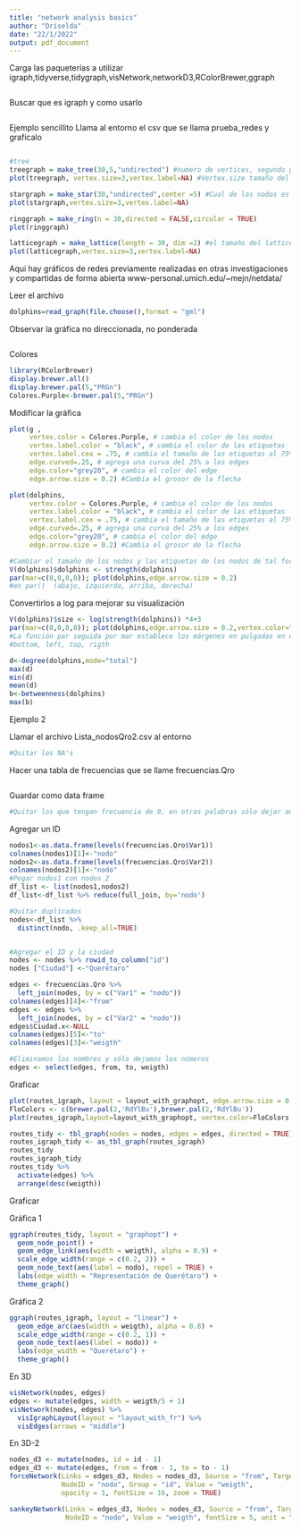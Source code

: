 ```yaml
---
title: "network analysis basics"
author: "Driselda"
date: "22/1/2022"
output: pdf_document
---
```

Carga las paqueterías a utilizar
igraph,tidyverse,tidygraph,visNetwork,networkD3,RColorBrewer,ggraph

```r


```

Buscar que es igraph y como usarlo
```r

```

Ejemplo sencillito
Llama al entorno el csv que se llama prueba_redes y graficalo
```r

```


```r
#tree
treegraph = make_tree(30,5,"undirected") #numero de vertices, segundo grado de vertices, undirected visualiza líneas; directed visualiza flechas
plot(treegraph, vertex.size=3,vertex.label=NA) #Vertex.size tamaño del vertice

stargraph = make_star(30,"undirected",center =5) #Cual de los nodos es el centro? el 5
plot(stargraph,vertex.size=3,vertex.label=NA)

ringgraph = make_ring(n = 30,directed = FALSE,circular = TRUE)
plot(ringgraph)

latticegraph = make_lattice(length = 30, dim =2) #el tamaño del lattice en cada dimensión
plot(latticegraph,vertex.size=3,vertex.label=NA)
```

Aqui hay gráficos de redes  previamente realizadas en otras investigaciones y compartidas de forma abierta
www-personal.umich.edu/~mejn/netdata/

Leer el archivo
```r
dolphins=read_graph(file.choose(),format = "gml")
```

Observar la gráfica no direccionada, no ponderada
```r

```




Colores
```r
library(RColorBrewer)
display.brewer.all()
display.brewer.pal(5,"PRGn")
Colores.Purple<-brewer.pal(5,"PRGn")
```

Modificar la gráfica

```r
plot(g ,
     vertex.color = Colores.Purple, # cambia el color de los nodos
     vertex.label.color = "black", # cambia el color de las etiquetas
     vertex.label.cex = .75, # cambia el tamaño de las etiquetas al 75% del tamaño original
     edge.curved=.25, # agrega una curva del 25% a los edges
     edge.color="grey20", # cambia el color del edge
     edge.arrow.size = 0.2) #Cambia el grosor de la flecha
```



```r
plot(dolphins,
     vertex.color = Colores.Purple, # cambia el color de los nodos
     vertex.label.color = "black", # cambia el color de las etiquetas
     vertex.label.cex = .75, # cambia el tamaño de las etiquetas al 75% del tamaño original
     edge.curved=.25, # agrega una curva del 25% a los edges
     edge.color="grey20", # cambia el color del edge
     edge.arrow.size = 0.2) #Cambia el grosor de la flecha
```

```r
#Cambiar el tamaño de los nodos y las etiquetas de los nodos de tal forma que se vinculen con su importancia.
V(dolphins)$dolphins <- strength(dolphins)
par(mar=c(0,0,0,0)); plot(dolphins,edge.arrow.size = 0.2) 
#en par()  (abajo, izquierda, arriba, derecha)

```

Convertirlos a log para mejorar su visualización

```r
V(dolphins)$size <- log(strength(dolphins)) *4+3
par(mar=c(0,0,0,0)); plot(dolphins,edge.arrow.size = 0.2,vertex.color="grey",edge.color="grey20",vertex.label.cex = .75)
#La función par seguida por mar establece los márgenes en pulgadas en este orden:
#bottom, left, top, rigth
```

```r
d<-degree(dolphins,mode="total")
max(d)
min(d)
mean(d)
b<-betweenness(dolphins)
max(b)
```

Ejemplo 2



Llamar el archivo Lista_nodosQro2.csv al entorno
```r


#Quitar los NA's

```
Hacer una tabla de frecuencias que se llame frecuencias.Qro
```r

```

Guardar como data frame
```r

#Quitar los que tengan frecuencia de 0, en otras palabras sólo dejar aquellas cuya frecuencia sea mayor a cero


```


Agregar un ID
```r
nodos1<-as.data.frame(levels(frecuencias.Qro$Var1))
colnames(nodos1)[1]<-"nodo"
nodos2<-as.data.frame(levels(frecuencias.Qro$Var2))
colnames(nodos2)[1]<-"nodo"
#Pegar nodos1 con nodos 2
df_list <- list(nodos1,nodos2)
df_list<-df_list %>% reduce(full_join, by='nodo')

#Quitar duplicados
nodes<-df_list %>% 
  distinct(nodo, .keep_all=TRUE)


#Agregar el ID y la ciudad
nodes <- nodes %>% rowid_to_column("id")
nodes ["Ciudad"] <-"Querétaro"

```

```r
edges <- frecuencias.Qro %>% 
  left_join(nodes, by = c("Var1" = "nodo")) 
colnames(edges)[4]<-"from"
edges <- edges %>% 
  left_join(nodes, by = c("Var2" = "nodo"))
edges$Ciudad.x<-NULL
colnames(edges)[5]<-"to"
colnames(edges)[3]<-"weigth"

```

```r
#Eliminamos los nombres y sólo dejamos los números
edges <- select(edges, from, to, weigth)

```
Graficar

```r
plot(routes_igraph, layout = layout_with_graphopt, edge.arrow.size = 0.2)
FloColors <- c(brewer.pal(2,'RdYlBu'),brewer.pal(2,'RdYlBu'))
plot(routes_igraph,layout=layout_with_graphopt, vertex.color=FloColors,vertex.radius=1.5, edge.lwd=.8)
```


```r
routes_tidy <- tbl_graph(nodes = nodes, edges = edges, directed = TRUE)
routes_igraph_tidy <- as_tbl_graph(routes_igraph)
routes_tidy
routes_igraph_tidy
routes_tidy %>% 
  activate(edges) %>% 
  arrange(desc(weigth))

```
Graficar

Gráfica 1
```r
ggraph(routes_tidy, layout = "graphopt") + 
  geom_node_point() +
  geom_edge_link(aes(width = weigth), alpha = 0.9) + 
  scale_edge_width(range = c(0.2, 2)) +
  geom_node_text(aes(label = nodo), repel = TRUE) +
  labs(edge_width = "Representación de Querétaro") +
  theme_graph()

```
Gráfica 2
```r
ggraph(routes_igraph, layout = "linear") + 
  geom_edge_arc(aes(width = weigth), alpha = 0.8) + 
  scale_edge_width(range = c(0.2, 1)) +
  geom_node_text(aes(label = nodo)) +
  labs(edge_width = "Querétaro") +
  theme_graph()
```
En 3D
```r
visNetwork(nodes, edges)
edges <- mutate(edges, width = weigth/5 + 1)
visNetwork(nodes, edges) %>% 
  visIgraphLayout(layout = "layout_with_fr") %>% 
  visEdges(arrows = "middle")
```

En 3D-2
```r
nodes_d3 <- mutate(nodes, id = id - 1)
edges_d3 <- mutate(edges, from = from - 1, to = to - 1)
forceNetwork(Links = edges_d3, Nodes = nodes_d3, Source = "from", Target = "to", 
             NodeID = "nodo", Group = "id", Value = "weigth", 
             opacity = 1, fontSize = 16, zoom = TRUE)


```
```r
sankeyNetwork(Links = edges_d3, Nodes = nodes_d3, Source = "from", Target = "to", 
              NodeID = "nodo", Value = "weigth", fontSize = 5, unit = "Menciones")

```




















